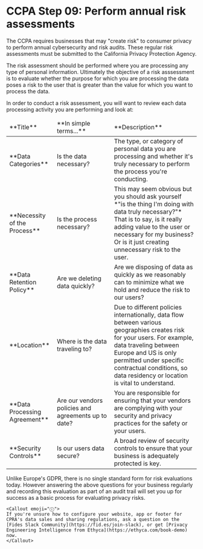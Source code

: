 
# CCPA Step 09: Perform annual risk assessments

The CCPA requires businesses that may "create risk" to consumer privacy to perform annual cybersecurity and risk audits. These regular risk assessments must be submitted to the California Privacy Protection Agency. 

The risk assessment should be performed where you are processing any type of personal information. Ultimately the objective of a risk asssessment is to evaluate whether the purpose for which you are processing the data poses a risk to the user that is greater than the value for which you want to process the data. 

In order to conduct a risk assessment, you will want to review each data processing activity you are performing and look at:

<table>
    <thead>
        <tr>
            <td width="25%">**Title**</td>
            <td width="30%">**In simple terms...**</td>
            <td width="45%">**Description**</td>
        </tr>
    </thead>
    <tbody>
        <tr>
            <td>**Data Categories**</td>
            <td>Is the data necessary?</td>
            <td>The type, or category of personal data you are processing and whether it's truly necessary to perform the process you're conducting.</td>
        </tr>
         <tr>
            <td>**Necessity of the Process**</td>
            <td>Is the process necessary?</td>
            <td>This may seem obvious but you should ask yourself *"is the thing I'm doing with data truly necessary?"* That is to say, is it really adding value to the user or necessary for my business? Or is it just creating unnecessary risk to the user.</td>
        </tr>
         <tr>
            <td>**Data Retention Policy**</td>
            <td>Are we deleting data quickly?</td>
            <td>Are we disposing of data as quickly as we reasonably can to minimize what we hold and reduce the risk to our users? </td>
        </tr>
        <tr>
            <td>**Location**</td>
            <td>Where is the data traveling to?</td>
            <td>Due to different policies internationally, data flow between various geographies creates risk for your users. For example, data traveling between Europe and US is only permitted under specific contractual conditions, so data residency or location is vital to understand.</td>
        </tr>
        <tr>
            <td>**Data Processing Agreement**</td>
            <td>Are our vendors policies and agreements up to date?</td>
            <td>You are responsible for ensuring that your vendors are complying with your security and privacy practices for the safety or your users.</td>
        </tr>
        <tr>
            <td>**Security Controls**</td>
            <td>Is our users data secure?</td>
            <td>A broad review of security controls to ensure that your business is adequately protected is key.</td>
        </tr>
    </tbody>
</table>

Unlike Europe's GDPR, there is no single standard form for risk evaluations today. However answering the above questions for your business regularly and recording this evaluation as part of an audit trail will set you up for success as a basic process for evaluating privacy risks.
    
    <Callout emoji="ⓘ">
    If you're unsure how to configure your website, app or footer for CPRA's data sales and sharing regulations, ask a question on the [Fides Slack Community](https://fid.es/join-slack), or get [Privacy Engineering Intelligence from Ethyca](https://ethyca.com/book-demo) now.
    </Callout>